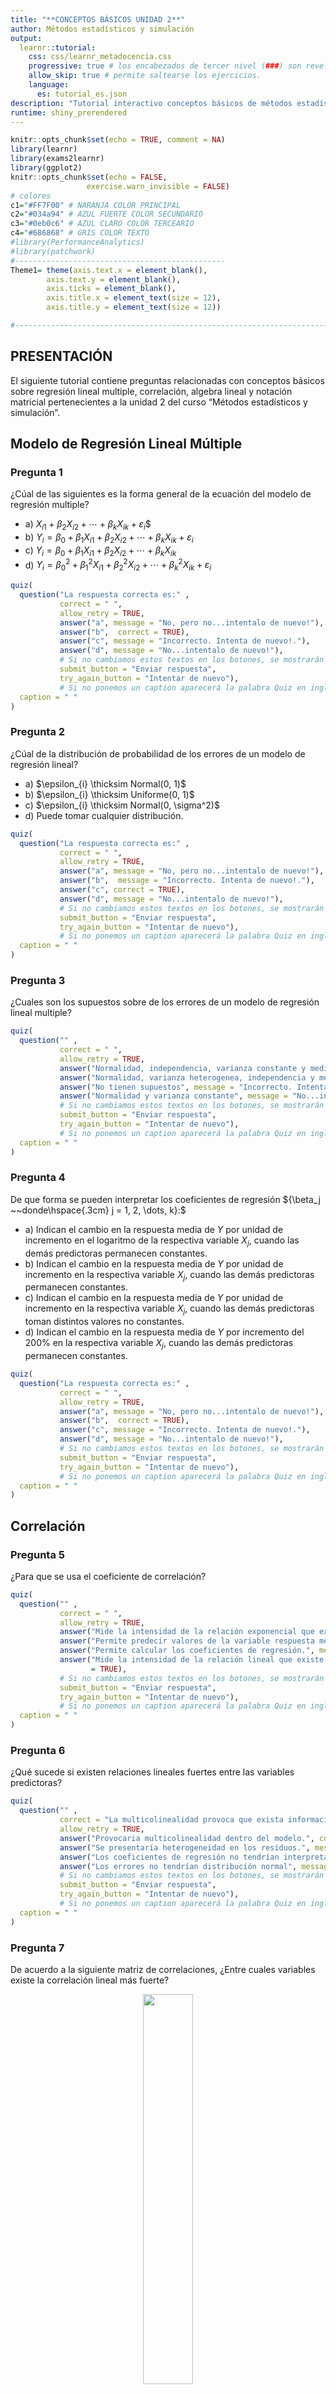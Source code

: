 ```yaml
---
title: "**CONCEPTOS BÁSICOS UNIDAD 2**"
author: Métodos estadísticos y simulación
output: 
  learnr::tutorial:
    css: css/learnr_metadocencia.css
    progressive: true # los encabezados de tercer nivel (###) son revelados progresivamente
    allow_skip: true # permite saltearse los ejercicios. 
    language:
      es: tutorial_es.json
description: "Tutorial interactivo conceptos básicos de métodos estadísticos y simulación" # Esta descripción se ve en el panel Tutorial de RStudio 
runtime: shiny_prerendered
---
```


```r
knitr::opts_chunk$set(echo = TRUE, comment = NA)
library(learnr)
library(exams2learnr)
library(ggplot2)
knitr::opts_chunk$set(echo = FALSE,
                 exercise.warn_invisible = FALSE)
# colores
c1="#FF7F00" # NARANJA COLOR PRINCIPAL
c2="#034a94" # AZUL FUERTE COLOR SECUNDARIO  
c3="#0eb0c6" # AZUL CLARO COLOR TERCEARIO  
c4="#686868" # GRIS COLOR TEXTO 
#library(PerformanceAnalytics)
#library(patchwork)
#-----------------------------------------------
Theme1= theme(axis.text.x = element_blank(),
        axis.text.y = element_blank(),
        axis.ticks = element_blank(),
        axis.title.x = element_text(size = 12),
        axis.title.y = element_text(size = 12))

#-------------------------------------------------------------------------
```
## **PRESENTACIÓN**

El siguiente tutorial contiene preguntas relacionadas con conceptos básicos sobre regresión lineal multiple, correlación, algebra lineal y notación matricial pertenecientes a la unidad 2 del curso "Métodos estadísticos y simulación".

## **Modelo de Regresión Lineal Múltiple**

### **Pregunta 1**

¿Cúal de las siguientes es la forma general de la ecuación del modelo de regresión multiple? <br>

-   a\) $X_{i1} + \beta_2X_{i2} + \cdots+ \beta_kX_{ik} + \varepsilon_i$\$
-   b\) $Y_i = \beta_0 + \beta_1X_{i1} + \beta_2X_{i2} + \cdots+ \beta_kX_{ik} + \varepsilon_i$
-   c\) $Y_i = \beta_0 + \beta_1X_{i1} + \beta_2X_{i2} + \cdots+ \beta_kX_{ik}$
-   d\) $Y_i = \beta_0^{2} + \beta_1^{2}X_{i1} + \beta_2^{2}X_{i2} + \cdots+ \beta_k^{2}X_{ik} + \varepsilon_i$

```r

quiz(
  question("La respuesta correcta es:" , 
           correct = " ", 
           allow_retry = TRUE,
           answer("a", message = "No, pero no...intentalo de nuevo!"),
           answer("b",  correct = TRUE),
           answer("c", message = "Incorrecto. Intenta de nuevo!."),
           answer("d", message = "No...intentalo de nuevo!"),
           # Si no cambiamos estos textos en los botones, se mostrarán en Inglés  
           submit_button = "Enviar respuesta",
           try_again_button = "Intentar de nuevo"),
           # Si no ponemos un caption aparecerá la palabra Quiz en inglés.
  caption = " "
)

```

### **Pregunta 2**

¿Cúal de la distribución de probabilidad de los errores de un modelo de regresión lineal? <br>

-   a\) $\epsilon_{i} \thicksim Normal(0, 1)$
-   b\) $\epsilon_{i} \thicksim Uniforme(0, 1)$
-   c\) $\epsilon_{i} \thicksim Normal(0, \sigma^2)$
-   d\) Puede tomar cualquier distribución.

```r

quiz(
  question("La respuesta correcta es:" , 
           correct = " ", 
           allow_retry = TRUE,
           answer("a", message = "No, pero no...intentalo de nuevo!"),
           answer("b",  message = "Incorrecto. Intenta de nuevo!."),
           answer("c", correct = TRUE),
           answer("d", message = "No...intentalo de nuevo!"),
           # Si no cambiamos estos textos en los botones, se mostrarán en Inglés  
           submit_button = "Enviar respuesta",
           try_again_button = "Intentar de nuevo"),
           # Si no ponemos un caption aparecerá la palabra Quiz en inglés.
  caption = " "
)

```

### **Pregunta 3**

¿Cuales son los supuestos sobre de los errores de un modelo de regresión lineal multiple? <br>

```r

quiz(
  question("" , 
           correct = " ", 
           allow_retry = TRUE,
           answer("Normalidad, independencia, varianza constante y media cero", correct = TRUE),
           answer("Normalidad, varianza heterogenea, independencia y media cero", message = "No, pero no...intentalo de nuevo!"),
           answer("No tienen supuestos", message = "Incorrecto. Intenta de nuevo!."),
           answer("Normalidad y varianza constante", message = "No...intentalo de nuevo!"),
           # Si no cambiamos estos textos en los botones, se mostrarán en Inglés  
           submit_button = "Enviar respuesta",
           try_again_button = "Intentar de nuevo"),
           # Si no ponemos un caption aparecerá la palabra Quiz en inglés.
  caption = " "
)

```

### **Pregunta 4**

De que forma se pueden interpretar los coeficientes de regresión ${\beta_j ~~donde\hspace{.3cm} j = 1, 2, \dots, k}:$ <br>

-   a\) Indican el cambio en la respuesta media de ${Y}$ por unidad de incremento en el logaritmo de la respectiva variable ${X_j}$, cuando las demás predictoras permanecen constantes.
-   b\) Indican el cambio en la respuesta media de ${Y}$ por unidad de incremento en la respectiva variable ${X_j}$, cuando las demás predictoras permanecen constantes.
-   c\) Indican el cambio en la respuesta media de ${Y}$ por unidad de incremento en la respectiva variable ${X_j}$, cuando las demás predictoras toman distintos valores no constantes.
-   d\) Indican el cambio en la respuesta media de ${Y}$ por incremento del 200% en la respectiva variable ${X_j}$, cuando las demás predictoras permanecen constantes.

```r

quiz(
  question("La respuesta correcta es:" , 
           correct = " ", 
           allow_retry = TRUE,
           answer("a", message = "No, pero no...intentalo de nuevo!"),
           answer("b",  correct = TRUE),
           answer("c", message = "Incorrecto. Intenta de nuevo!."),
           answer("d", message = "No...intentalo de nuevo!"),
           # Si no cambiamos estos textos en los botones, se mostrarán en Inglés  
           submit_button = "Enviar respuesta",
           try_again_button = "Intentar de nuevo"),
           # Si no ponemos un caption aparecerá la palabra Quiz en inglés.
  caption = " "
)

```

## **Correlación**

### **Pregunta 5**

¿Para que se usa el coeficiente de correlación? <br>

```r

quiz(
  question("" , 
           correct = " ", 
           allow_retry = TRUE,
           answer("Mide la intensidad de la relación exponencial que existe entre las variables independientes.", message = "No, pero no...intentalo de nuevo!"),
           answer("Permite predecir valores de la variable respuesta mediante las variables predictoras.", message = "No...intentalo de nuevo!"),
           answer("Permite calcular los coeficientes de regresión.", message = "Incorrecto. Intenta de nuevo!."),
           answer("Mide la intensidad de la relación lineal que existe entre las variables independientes.", correct
                  = TRUE),
           # Si no cambiamos estos textos en los botones, se mostrarán en Inglés  
           submit_button = "Enviar respuesta",
           try_again_button = "Intentar de nuevo"),
           # Si no ponemos un caption aparecerá la palabra Quiz en inglés.
  caption = " "
)

```

### **Pregunta 6**

¿Qué sucede si existen relaciones lineales fuertes entre las variables predictoras? <br>

```r

quiz(
  question("" , 
           correct = "La multicolinealidad provoca que exista información que podría ser redundante en el modelo", 
           allow_retry = TRUE,
           answer("Provocaria multicolinealidad dentro del modelo.", correct = TRUE),
           answer("Se presentaría heterogeneidad en los residuos.", message = "No, pero no...intentalo de nuevo!"),
           answer("Los coeficientes de regresión no tendrían interpretacion.", message = "Incorrecto. Intenta de nuevo!."),
           answer("Los errores no tendrían distribución normal", message = "No...intentalo de nuevo!"),
           # Si no cambiamos estos textos en los botones, se mostrarán en Inglés  
           submit_button = "Enviar respuesta",
           try_again_button = "Intentar de nuevo"),
           # Si no ponemos un caption aparecerá la palabra Quiz en inglés.
  caption = " "
)

```

### **Pregunta 7**

De acuerdo a la siguiente matriz de correlaciones, ¿Entre cuales variables existe la correlación lineal más fuerte? <br>

<center>
![](images/7.png){width="40%"}
</center>

```r

quiz(
  question("La respuesta correcta es:" , 
           correct = " ", 
           allow_retry = TRUE,
           answer("Entre ausen y edad", message = "No, pero no...intentalo de nuevo!"),
           answer("Entre sala y antg", message = "No...intentalo de nuevo!"),
           answer("Entre antg y edad", correct = TRUE),
           answer("Entre ausen y sala", message = "Incorrecto. Intenta de nuevo!."),
           # Si no cambiamos estos textos en los botones, se mostrarán en Inglés  
           submit_button = "Enviar respuesta",
           try_again_button = "Intentar de nuevo"),
           # Si no ponemos un caption aparecerá la palabra Quiz en inglés.
  caption = " "
)

```


## **Algebra Lineal**

### **Pregunta 8**

Indica cual de las siguientes propiedades es incorrecta dado que $\boldsymbol{A}$ es una matriz de constantes de orden $n\times n$, $\boldsymbol{x} = \left[ x_1, \ldots, x_n\right]'$ un vector de variables de orden $n\times 1$ y $\boldsymbol{a}$ un vector de constantes de orden $n\times 1$. <br>

-   a\) $\dfrac{\partial\left(\boldsymbol{a}'\boldsymbol{x}\right)}{\partial\boldsymbol{x}} = \dfrac{\partial\left(\boldsymbol{x}'\boldsymbol{a}\right)}{\partial\boldsymbol{x}} = \boldsymbol{a}$
-   b\) $\dfrac{\partial\left(\boldsymbol{a}'\boldsymbol{x}\right)}{\partial\boldsymbol{x}} = \dfrac{\partial\left(\boldsymbol{x}'\boldsymbol{a}\right)}{\partial\boldsymbol{x}} = \boldsymbol{a^2}$
-   c\) $\dfrac{\partial\left(\boldsymbol{x}'\boldsymbol{Ax}\right)}{\partial\boldsymbol{x}} = \boldsymbol{Ax} + \boldsymbol{A}'\boldsymbol{x}$, pero si $\boldsymbol{A}$ es simétrica, entonces $\dfrac{\partial\left(\boldsymbol{x}'\boldsymbol{Ax}\right)}{\partial\boldsymbol{x}} = 2\boldsymbol{Ax}$
-   d\) $\dfrac{\partial\left(\boldsymbol{x}'\boldsymbol{x}\right)}{\partial\boldsymbol{x}} = 2\boldsymbol{x}$

```r

quiz(
  question("La respuesta correcta es:" , 
           correct = " ", 
           allow_retry = TRUE,
           answer("a", message = "No, pero no...intentalo de nuevo!"),
           answer("b", correct = TRUE),
           answer("c", message = "No...intentalo de nuevo!"),
           answer("d", message = "Incorrecto. Intenta de nuevo!."),
           # Si no cambiamos estos textos en los botones, se mostrarán en Inglés  
           submit_button = "Enviar respuesta",
           try_again_button = "Intentar de nuevo"),
           # Si no ponemos un caption aparecerá la palabra Quiz en inglés.
  caption = " "
)

```

### **Pregunta 9**

Una forma cuadrática se puede expresar matricialmente como:<br>

-   a\) $\boldsymbol{xA}'\boldsymbol{x}$
-   b\) $\boldsymbol{xA}'\boldsymbol{xx}$
-   c\) $I\boldsymbol{Ax}$
-   d\) $\boldsymbol{x}'\boldsymbol{Ax}$

```r

quiz(
  question("La respuesta correcta es:" , 
           correct = " ", 
           allow_retry = TRUE,
           answer("a", message = "No, pero no...intentalo de nuevo!"),
           answer("b", message = "No...intentalo de nuevo!"),
           answer("c", message = "Incorrecto. Intenta de nuevo!."),
           answer("d", correct = TRUE),
           # Si no cambiamos estos textos en los botones, se mostrarán en Inglés  
           submit_button = "Enviar respuesta",
           try_again_button = "Intentar de nuevo"),
           # Si no ponemos un caption aparecerá la palabra Quiz en inglés.
  caption = " "
)

```


### **Pregunta 10**

Sean $\boldsymbol{A}$ y $\boldsymbol{B}$ matrices de constantes de orden $n\times n$ y $m\times n$ respectivamente, el producto $(BA)^{'}$ es igual a: <br>

-   a\) $B^{'}A{'}$
-   b\) $B^{'} + A{'}$
-   c\) $AB^{'}$
-   d\) $A^{'}B^{'}$

```r

quiz(
  question("La respuesta correcta es:" , 
           correct = " ", 
           allow_retry = TRUE,
           answer("a", message = "No, pero no...intentalo de nuevo!"),
           answer("b", message = "No...intentalo de nuevo!"),
           answer("c", message = "Incorrecto. Intenta de nuevo!."),
           answer("d", correct = TRUE),
           # Si no cambiamos estos textos en los botones, se mostrarán en Inglés  
           submit_button = "Enviar respuesta",
           try_again_button = "Intentar de nuevo"),
           # Si no ponemos un caption aparecerá la palabra Quiz en inglés.
  caption = " "
)

```


### **Pregunta 11**

Sea la matriz $\boldsymbol{A}$ matriz de constantes de orden $n\times n$ y $\boldsymbol{x} = \left[ x_1, \ldots, x_n\right]'$ un vector de variables de orden $n\times 1$, se dice que es A es definida positiva si: <br>

-   a\) $\boldsymbol{x}'\boldsymbol{Ax} \leq 0,\; \forall\boldsymbol{x}$.
-   b\) $\boldsymbol{x}'\boldsymbol{Ax} < 0,\; \forall\boldsymbol{x}$.
-   c\) $\boldsymbol{x}'\boldsymbol{Ax} \geq 0,\; \forall\boldsymbol{x}$.
-   d\) $\boldsymbol{x}'\boldsymbol{Ax} > 0,\; \forall\boldsymbol{x}$.

```r

quiz(
  question("La respuesta correcta es:" , 
           correct = " ", 
           allow_retry = TRUE,
           answer("a", message = "No, pero no...intentalo de nuevo!"),
           answer("b", message = "No...intentalo de nuevo!"),
           answer("c", message = "Incorrecto. Intenta de nuevo!."),
           answer("d", correct = TRUE),
           # Si no cambiamos estos textos en los botones, se mostrarán en Inglés  
           submit_button = "Enviar respuesta",
           try_again_button = "Intentar de nuevo"),
           # Si no ponemos un caption aparecerá la palabra Quiz en inglés.
  caption = " "
)

```



## **Notación Matricial**

### **Pregunta 12**

Sean $Y$ un vector de valores de $y$, variable dependiente ($dim = n \times 1$), $X$ una matriz que contiene los valores de las $k$ variables independientes ($dim = n \times k$) y $\varepsilon$ un vector de errores ($dim = n \times 1$), la forma general de expresar el modelo de regresión multiple es: <br>

-   a\) $Y = X \beta$
-   b\) $E(Y | X) = X \beta + \varepsilon$
-   c\) $Y = X^2 \beta + \varepsilon$
-   d\) $Y = X \beta + \varepsilon$

```r

quiz(
  question("La respuesta correcta es:" , 
           correct = " ", 
           allow_retry = TRUE,
           answer("a", message = "No, pero no...intentalo de nuevo!"),
           answer("b", message = "No...intentalo de nuevo!"),
           answer("c", message = "Incorrecto. Intenta de nuevo!."),
           answer("d", correct = TRUE),
           # Si no cambiamos estos textos en los botones, se mostrarán en Inglés  
           submit_button = "Enviar respuesta",
           try_again_button = "Intentar de nuevo"),
           # Si no ponemos un caption aparecerá la palabra Quiz en inglés.
  caption = " "
)

```


### **Pregunta 13**

La expresión matricial de la matriz de varianzas-covarianzas es: <br>

-   a\) $$\boldsymbol{\Sigma_y} = V(\boldsymbol{y}) = \begin{bmatrix}
    1 &0 &\cdots &0\\
    0 &1 &\cdots &0\\
    \vdots &\vdots &\ddots &\vdots\\
    0 &0 &\cdots &1
    \end{bmatrix}$$
    
-   b\) $$\boldsymbol{\Sigma_y} = V(\boldsymbol{y}) = \begin{bmatrix}
    \sigma^{2}_{1} &0 &\cdots &0\\
    0 &\sigma^{2}_{2} &\cdots &0\\
    \vdots &\vdots &\ddots &\vdots\\
    0 &0 &\cdots &\sigma^{2}_{n}
    \end{bmatrix}$$
    
-   c\) $$
    \boldsymbol{\Sigma_y} = V(\boldsymbol{y}) =\begin{bmatrix}
    \sigma^2_1 &\sigma_{12} &\cdots &\sigma_{1n}\\
    \sigma_{12} &\sigma^2_2 &\cdots &\sigma_{2n}\\
    \vdots &\vdots &\ddots &\vdots\\
    \sigma_{1n} &\sigma_{2n} &\cdots &\sigma^2_n
    \end{bmatrix}
    $$
    
-   d\) $$\boldsymbol{\Sigma_y} = V(\boldsymbol{y}) = \begin{bmatrix}
    \sigma_{11} &0 &\cdots &0\\
    0 &\sigma_{22} &\cdots &0\\
    \vdots &\vdots &\ddots &\vdots\\
    0 &0 &\cdots &\sigma_{nn}
    \end{bmatrix}$$

```r

quiz(
  question("La respuesta correcta es:" , 
           correct = " ", 
           allow_retry = TRUE,
           answer("a", message = "No, pero no...intentalo de nuevo!"),
           answer("b", message = "Incorrecto. Intenta de nuevo!."),
           answer("c", correct = TRUE),
           answer("d", message = "No...intentalo de nuevo!"),
           # Si no cambiamos estos textos en los botones, se mostrarán en Inglés  
           submit_button = "Enviar respuesta",
           try_again_button = "Intentar de nuevo"),
           # Si no ponemos un caption aparecerá la palabra Quiz en inglés.
  caption = " "
)

```


### **Pregunta 14**

Por fuera de la diagonal de la matriz de varianzas-covarianzas asociada a un vector aleatorio están:<br>


```r

quiz(
  question("" , 
           correct = " ", 
           allow_retry = TRUE,
           answer("Las varianzas asociadas a cada elemento del vector aleatorio.", message = "No, pero no...intentalo de nuevo!"),
           answer("Las esperanzas condicionales entre los pares de elementos del vector aleatorio.", message = "No...intentalo de 
                  nuevo!"),
           answer("Los coeficientes de correlaciones asociados a cada elemento del vector aleatorio.", message = "Incorrecto. Intenta de nuevo!."),
           answer("Las covarianzas entre los pares de elementos del vector aleatorio.", correct = TRUE),
           # Si no cambiamos estos textos en los botones, se mostrarán en Inglés  
           submit_button = "Enviar respuesta",
           try_again_button = "Intentar de nuevo"),
           # Si no ponemos un caption aparecerá la palabra Quiz en inglés.
  caption = " "
)

```


### **Pregunta 15**

Selecciona cual NO es una propiedad de $E(y)$ y $V(y)$: <br>

-   a\) $E\left[\boldsymbol{Ay + b}\right] = E\left[\boldsymbol{Ay}\right] + E\left[\boldsymbol{b}\right] = \boldsymbol{A\mu_y} + \boldsymbol{b}$.
-   b\) $V\left[\boldsymbol{Ay + b}\right] = V\left[\boldsymbol{Ay}\right] + V\left[\boldsymbol{b}\right] = \boldsymbol{A\ \Sigma_y} + \boldsymbol{0} = \boldsymbol{A\ \Sigma_y}$.
-   c\) $E\left[\boldsymbol{Ay}\right] = \boldsymbol{A}E\left[\boldsymbol{y}\right] = \boldsymbol{A\mu_y}$.
-   d\) $V\left[\boldsymbol{Ay}\right] = \boldsymbol{A}\ V\left[\boldsymbol{y}\right]\boldsymbol{A}' = \boldsymbol{A\ \Sigma_y\,A}'$.

```r

quiz(
  question("La respuesta correcta es:" , 
           correct = " ", 
           allow_retry = TRUE,
           answer("a", message = "No, pero no...intentalo de nuevo!"),
           answer("b",  correct = TRUE),
           answer("c", message = "Incorrecto. Intenta de nuevo!."),
           answer("d", message = "No...intentalo de nuevo!"),
           # Si no cambiamos estos textos en los botones, se mostrarán en Inglés  
           submit_button = "Enviar respuesta",
           try_again_button = "Intentar de nuevo"),
           # Si no ponemos un caption aparecerá la palabra Quiz en inglés.
  caption = " "
)

```




